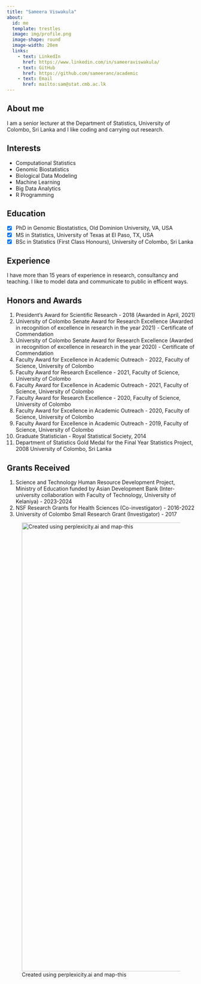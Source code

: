 ```yaml
---
title: "Sameera Viswakula"
about:
  id: me
  template: trestles
  image: img/profile.png
  image-shape: round
  image-width: 20em
  links: 
    - text: LinkedIn
      href: https://www.linkedin.com/in/sameeraviswakula/
    - text: GitHub
      href: https://github.com/sameeranc/academic
    - text: Email
      href: mailto:sam@stat.cmb.ac.lk
---
```


::: {#me}
## About me

I am a senior lecturer at the Department of Statistics, University of Colombo, Sri Lanka and I like coding and carrying out research.

## Interests

-   Computational Statistics
-   Genomic Biostatistics
-   Biological Data Modeling
-   Machine Learning
-   Big Data Analytics
-   R Programming

## Education

-   [x] PhD in Genomic Biostatistics, Old Dominion University, VA, USA
-   [x] MS in Statistics, University of Texas at El Paso, TX, USA
-   [x] BSc in Statistics (First Class Honours), University of Colombo, Sri Lanka
:::

## Experience

I have more than 15 years of experience in research, consultancy and teaching. I like to model data and communicate to public in efficent ways.

## Honors and Awards

1.  President’s Award for Scientific Research - 2018 (Awarded in April, 2021)
2.  University of Colombo Senate Award for Research Excellence (Awarded in recognition of excellence in research in the year 2021) - Certificate of Commendation
3.  University of Colombo Senate Award for Research Excellence (Awarded in recognition of excellence in research in the year 2020) - Certificate of Commendation
4.  Faculty Award for Excellence in Academic Outreach - 2022, Faculty of Science, University of Colombo
5.  Faculty Award for Research Excellence - 2021, Faculty of Science, University of Colombo
6.  Faculty Award for Excellence in Academic Outreach - 2021, Faculty of Science, University of Colombo
7.  Faculty Award for Research Excellence - 2020, Faculty of Science, University of Colombo
8.  Faculty Award for Excellence in Academic Outreach - 2020, Faculty of Science, University of Colombo
9.  Faculty Award for Excellence in Academic Outreach - 2019, Faculty of Science, University of Colombo
10. Graduate Statistician - Royal Statistical Society, 2014
11. Department of Statistics Gold Medal for the Final Year Statistics Project, 2008 University of Colombo, Sri Lanka

## Grants Received

1.  Science and Technology Human Resource Development Project, Ministry of Education funded by Asian Development Bank (Inter-university collaboration with Faculty of Technology, University of Kelaniya) - 2023-2024
2.  NSF Research Grants for Health Sciences (Co-investigator) - 2016-2022
3.  University of Colombo Small Research Grant (Investigator) - 2017

![Created using perplexicity.ai and map-this](img/mindMap.png){width="1196"}
